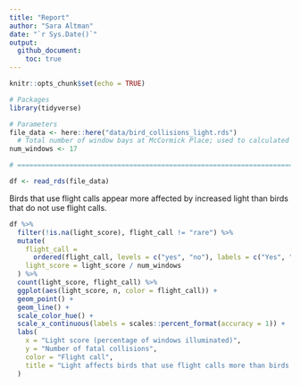 ```yaml
---
title: "Report"
author: "Sara Altman"
date: "`r Sys.Date()`"
output: 
  github_document:
    toc: true
---
```



```r
knitr::opts_chunk$set(echo = TRUE)
```

```r
# Packages
library(tidyverse)

# Parameters
file_data <- here::here("data/bird_collisions_light.rds")
  # Total number of window bays at McCormick Place; used to calculated light_score
num_windows <- 17

# ==============================================================================

df <- read_rds(file_data)
```

Birds that use flight calls appear more affected by increased light than birds that do not use flight calls. 

```r
df %>% 
  filter(!is.na(light_score), flight_call != "rare") %>% 
  mutate(
    flight_call = 
      ordered(flight_call, levels = c("yes", "no"), labels = c("Yes", "No")),
    light_score = light_score / num_windows
  ) %>% 
  count(light_score, flight_call) %>% 
  ggplot(aes(light_score, n, color = flight_call)) +
  geom_point() +
  geom_line() +
  scale_color_hue() +
  scale_x_continuous(labels = scales::percent_format(accuracy = 1)) +
  labs(
    x = "Light score (percentage of windows illuminated)",
    y = "Number of fatal collisions",
    color = "Flight call",
    title = "Light affects birds that use flight calls more than birds that do not"
  )
```